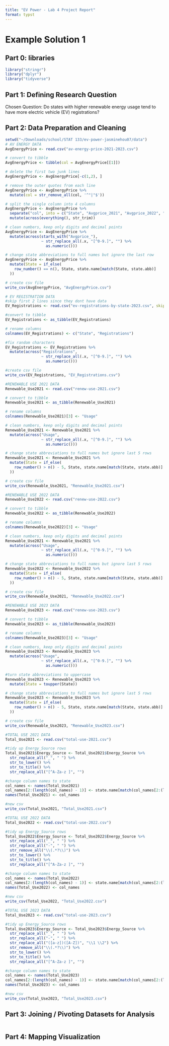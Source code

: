 ```yaml
---
title: "EV Power - Lab 4 Project Report"
format: typst
---
```


# Example Solution 1

## **Part 0: libraries**

```r
library("stringr")
library("dplyr")
library("tidyverse")

```

## **Part 1:** **Defining Research Question**

Chosen Question: Do states with higher renewable energy usage tend to have more electric vehicle (EV) registrations?

## **Part 2: Data Preparation and Cleaning**

```r
setwd("~/Downloads/school/STAT 133/ev-power-jasminehou07/data") 
# AV ENERGY DATA
AvgEnergyPrice <- read.csv("av-energy-price-2021-2023.csv")

# convert to tibble
AvgEnergyPrice <- tibble(col = AvgEnergyPrice[[1]])

# delete the first two junk lines
AvgEnergyPrice <- AvgEnergyPrice[-c(1,2), ]

# remove the outer quotes from each line
AvgEnergyPrice <- AvgEnergyPrice %>%
  mutate(col = str_remove_all(col, '^"|"$'))

# split the single column into 4 columns
AvgEnergyPrice <- AvgEnergyPrice %>%
  separate("col", into = c("State", "Avgprice_2021", "Avgprice_2022", "Avgprice_2023"), sep = ",") %>%
  mutate(across(everything(), str_trim))

# clean numbers, keep only digits and decimal points
AvgEnergyPrice <- AvgEnergyPrice %>%
  mutate(across(starts_with("Avgprice_"),
                ~ str_replace_all(.x, "[^0-9.]", "") %>%
                  as.numeric()))

# change state abbreviations to full names but ignore the last row
AvgEnergyPrice <- AvgEnergyPrice %>%
  mutate(State = if_else(
    row_number() == n(), State, state.name[match(State, state.abb)]
  ))

# create csv file
write_csv(AvgEnergyPrice, "AvgEnergyPrice.csv")

# EV REGISTRATION DATA
#skip first 2 lines since they dont have data
EV_Registrations <- read.csv("ev-registrations-by-state-2023.csv", skip = 2)

#convert to tibble
EV_Registrations <- as_tibble(EV_Registrations)

# rename columns
colnames(EV_Registrations) <- c("State", "Registrations")

#fix random characters
EV_Registrations <- EV_Registrations %>%
  mutate(across("Registrations",
                ~ str_replace_all(.x, "[^0-9.]", "") %>%
                  as.numeric()))

#create csv file
write_csv(EV_Registrations, "EV_Registrations.csv")

#RENEWABLE USE 2021 DATA
Renewable_Use2021 <- read.csv("renew-use-2021.csv")

# convert to tibble
Renewable_Use2021 <- as_tibble(Renewable_Use2021)

# rename columns
colnames(Renewable_Use2021)[3] <- "Usage"

# clean numbers, keep only digits and decimal points
Renewable_Use2021 <- Renewable_Use2021 %>%
  mutate(across("Usage",
                ~ str_replace_all(.x, "[^0-9.]", "") %>%
                  as.numeric()))

# change state abbreviations to full names but ignore last 5 rows
Renewable_Use2021 <- Renewable_Use2021 %>%
  mutate(State = if_else(
    row_number() > n() - 5, State, state.name[match(State, state.abb)]
  ))

# create csv file
write_csv(Renewable_Use2021, "Renewable_Use2021.csv")

#RENEWABLE USE 2022 DATA
Renewable_Use2022 <- read.csv("renew-use-2022.csv")

# convert to tibble
Renewable_Use2022 <- as_tibble(Renewable_Use2022)

# rename columns
colnames(Renewable_Use2022)[3] <- "Usage"

# clean numbers, keep only digits and decimal points
Renewable_Use2021 <- Renewable_Use2021 %>%
  mutate(across("Usage",
                ~ str_replace_all(.x, "[^0-9.]", "") %>%
                  as.numeric()))

# change state abbreviations to full names but ignore last 5 rows
Renewable_Use2022 <- Renewable_Use2022 %>%
  mutate(State = if_else(
    row_number() > n() - 5, State, state.name[match(State, state.abb)]
  ))

# create csv file
write_csv(Renewable_Use2021, "Renewable_Use2022.csv")

#RENEWABLE USE 2023 DATA
Renewable_Use2023 <- read.csv("renew-use-2023.csv")

# convert to tibble
Renewable_Use2023 <- as_tibble(Renewable_Use2023)

# rename columns
colnames(Renewable_Use2023)[3] <- "Usage"

# clean numbers, keep only digits and decimal points
Renewable_Use2023 <- Renewable_Use2023 %>%
  mutate(across("Usage",
                ~ str_replace_all(.x, "[^0-9.]", "") %>%
                  as.numeric()))

#turn state abbreviations to uppercase
Renewable_Use2023 <- Renewable_Use2023 %>%
  mutate(State = toupper(State))

# change state abbreviations to full names but ignore last 5 rows
Renewable_Use2023 <- Renewable_Use2023 %>%
  mutate(State = if_else(
    row_number() > n() - 5, State, state.name[match(State, state.abb)]
  ))

# create csv file
write_csv(Renewable_Use2023, "Renewable_Use2023.csv")

#TOTAL USE 2021 DATA
Total_Use2021 <- read.csv("total-use-2021.csv")

#tidy up Energy_Source rows
Total_Use2021$Energy_Source <- Total_Use2021$Energy_Source %>%
  str_replace_all("_", " ") %>%
  str_to_lower() %>%
  str_to_title() %>%
  str_replace_all("[^A-Za-z ]", "")

#change column names to state
col_names <- names(Total_Use2021)
col_names[2:(length(col_names) - 1)] <- state.name[match(col_names[2:(length(col_names) - 1)], state.abb)]
names(Total_Use2021) <- col_names

#new csv
write_csv(Total_Use2021, "Total_Use2021.csv")

#TOTAL USE 2022 DATA
Total_Use2022 <- read.csv("total-use-2022.csv")

#tidy up Energy_Source rows
Total_Use2022$Energy_Source <- Total_Use2022$Energy_Source %>%
  str_replace_all("_", " ") %>%
  str_replace_all("-", " ") %>%
  str_remove_all("\\(.*?\\)") %>% 
  str_to_lower() %>%
  str_to_title() %>%
  str_replace_all("[^A-Za-z ]", "")

#change column names to state
col_names <- names(Total_Use2022)
col_names[2:(length(col_names) - 1)] <- state.name[match(col_names[2:(length(col_names) - 1)], state.abb)]
names(Total_Use2022) <- col_names

#new csv
write_csv(Total_Use2022, "Total_Use2022.csv")

#TOTAL USE 2023 DATA
Total_Use2023 <- read.csv("total-use-2023.csv")

#tidy up Energy_Source rows
Total_Use2023$Energy_Source <- Total_Use2023$Energy_Source %>%
  str_replace_all("_", " ") %>%
  str_replace_all("-", " ") %>%
  str_replace_all("([a-z])([A-Z])", "\\1 \\2") %>%
  str_remove_all("\\(.*?\\)") %>% 
  str_to_lower() %>%
  str_to_title() %>%
  str_replace_all("[^A-Za-z ]", "")

#change column names to state
col_names <- names(Total_Use2023)
col_names[2:(length(col_names) - 1)] <- state.name[match(col_names[2:(length(col_names) - 1)], state.abb)]
names(Total_Use2023) <- col_names

#new csv
write_csv(Total_Use2023, "Total_Use2023.csv")
```

## **Part 3: Joining / Pivoting Datasets for Analysis**

```r

```

## **Part 4: Mapping Visualization**

```r

```